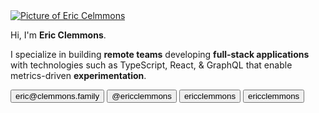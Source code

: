 <a href="/">
  <img
    alt="Picture of Eric Celmmons"
    className="rounded-full border-4 shadow-md mb-4 w-56 h-56 mx-auto"
    src="https://github.com/ericclemmons.png"
  />
</a>

Hi, I'm **Eric Clemmons**.

<!-- I create better user & developer experiences through open-source software, metrics-driven experiments, and reducing friction. -->

I specialize in building **remote teams** developing **full-stack applications**
with technologies such as TypeScript, React, & GraphQL that enable metrics-driven **experimentation**.

<p className="flex justify-around mt-4 font-sans text-gray-700">
  <button className="bg-white rounded-full shadow hover:shadow-md border-2 border-white hover:border-yellow-200">
    <SocialIcon
      bgColor="#44337a"
      fgColor="white"
      style={{ width: "2rem", height: "2rem" }}
      url="mailto:eric@clemmons.family?subject=I was on your website..."
    />
    <label className="hidden sm:inline md:hidden px-2">eric@clemmons.family</label>
  </button>

<button className="bg-white rounded-full shadow hover:shadow-md border-2 border-white hover:border-yellow-200">
  <SocialIcon
    fgColor="white"
    style={{ width: "2rem", height: "2rem" }}
    url="https://twitter.com/ericclemmons"
  />
  <label className="hidden sm:inline md:hidden px-2">@ericclemmons</label>
</button>

<button className="bg-white rounded-full shadow hover:shadow-md border-2 border-white hover:border-yellow-200">
  <SocialIcon
    bgColor="black"
    fgColor="white"
    style={{ width: "2rem", height: "2rem" }}
    url="https://github.com/ericclemmons"
  />
  <label className="hidden px-2">ericclemmons</label>
</button>

  <button className="bg-white rounded-full shadow hover:shadow-md border-2 border-white hover:border-yellow-200">
    <SocialIcon
      fgColor="white"
      url="https://linkedin.com/in/ericclemmons"
      style={{ width: "2rem", height: "2rem" }}
    />
    <label className="hidden px-2">ericclemmons</label>
  </button>
</p>

